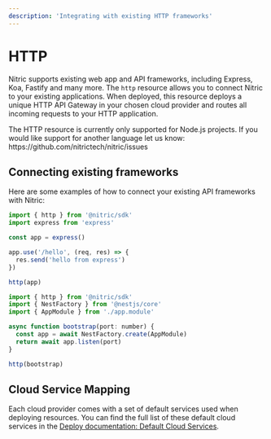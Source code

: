 ```yaml
---
description: 'Integrating with existing HTTP frameworks'
---
```


# HTTP

Nitric supports existing web app and API frameworks, including Express, Koa, Fastify and many more. The `http` resource allows you to connect Nitric to your existing applications. When deployed, this resource deploys a unique HTTP API Gateway in your chosen cloud provider and routes all incoming requests to your HTTP application.

<Note>
  The HTTP resource is currently only supported for Node.js projects. If you
  would like support for another language let us know:
  https://github.com/nitrictech/nitric/issues
</Note>

## Connecting existing frameworks

Here are some examples of how to connect your existing API frameworks with Nitric:

<Tabs>

<TabItem label="Express.js">

```javascript
import { http } from '@nitric/sdk'
import express from 'express'

const app = express()

app.use('/hello', (req, res) => {
  res.send('hello from express')
})

http(app)
```

</TabItem>

<TabItem label="NestJS">

```javascript
import { http } from '@nitric/sdk'
import { NestFactory } from '@nestjs/core'
import { AppModule } from './app.module'

async function bootstrap(port: number) {
  const app = await NestFactory.create(AppModule)
  return await app.listen(port)
}

http(bootstrap)
```

</TabItem>

</Tabs>

## Cloud Service Mapping

Each cloud provider comes with a set of default services used when deploying resources. You can find the full list of these default cloud services in the [Deploy documentation: Default Cloud Services](/providers#default-cloud-services).
